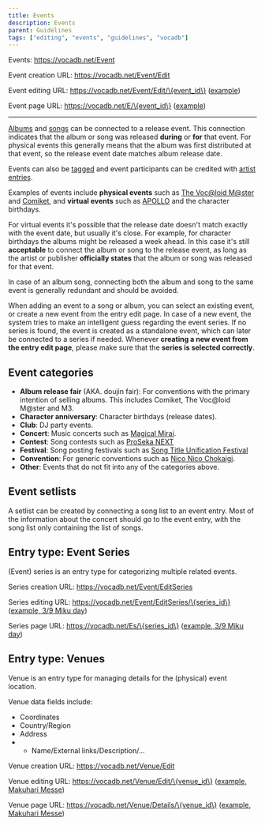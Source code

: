 ---
title: Events
description: Events
parent: Guidelines
tags: ["editing", "events", "guidelines", "vocadb"]
---

Events: https://vocadb.net/Event

Event creation URL:
https://vocadb.net/Event/Edit

Event editing URL: https://vocadb.net/Event/Edit/\{event_id\} ([example](https://vocadb.net/Event/Edit/1740))

Event page URL:
https://vocadb.net/E/\{event_id\} ([example](https://vocadb.net/E/1740/39-miku-day-2008))

---

[Albums](/docs/albums/album-entry-editing#Release-event) and [songs](/docs/songs/song-entry-editing#Release-event) can be connected to a release event. This connection indicates that the album or song was released **during** or **for** that event. For physical events this generally means that the album was first distributed at that event, so the release event date matches album release date.

Events can also be [tagged](/docs/guidelines/tags) and event participants can be credited with [artist entries](/docs/artists/artist-entry-page).

Examples of events include **physical events** such as [The Voc@loid M@ster](https://vocadb.net/Es/1) and [Comiket](https://vocadb.net/Es/3), and **virtual events** such as [APOLLO](https://vocadb.net/Es/30) and the character birthdays.

For virtual events it's possible that the release date doesn't match exactly with the event date, but usually it's close. For example, for character birthdays the albums might be released a week ahead. In this case it's still **acceptable** to connect the album or song to the release event, as long as the artist or publisher **officially states** that the album or song was released for that event.

In case of an album song, connecting both the album and song to the same event is generally redundant and should be avoided.

When adding an event to a song or album, you can select an existing event, or create a new event from the entry edit page. In case of a new event, the system tries to make an intelligent guess regarding the event series. If no series is found, the event is created as a standalone event, which can later be connected to a series if needed. Whenever **creating a new event from the entry edit page**, please make sure that the **series is selected correctly**.

## Event categories

- **Album release fair** (AKA. doujin fair): For conventions with the primary intention of selling albums. This includes Comiket, The Voc@loid M@ster and M3.
- **Character anniversary**: Character birthdays (release dates).
- **Club**: DJ party events.
- **Concert**: Music concerts such as [Magical Mirai](https://vocadb.net/Es/81/hatsune-miku-magical-mirai).
- **Contest**: Song contests such as [ProSeka NEXT](https://vocadb.net/Es/260/proseka-next)
- **Festival**: Song posting festivals such as [Song Title Unification Festival](https://vocadb.net/Es/310/kyokumei-touitsu-matsuri)
- **Convention**: For generic conventions such as [Nico Nico Chokaigi](https://vocadb.net/Es/77/nico-nico-chokaigi).
- **Other**: Events that do not fit into any of the categories above.

## Event setlists

A setlist can be created by connecting a song list to an event entry. Most of the information about the concert should go to the event entry, with the song list only containing the list of songs.

## Entry type: Event Series

(Event) series is an entry type for categorizing multiple related events.

Series creation URL:
https://vocadb.net/Event/EditSeries

Series editing URL:
https://vocadb.net/Event/EditSeries/\{series_id\} ([example, 3/9 Miku day](https://vocadb.net/Event/EditSeries/146))

Series page URL:
https://vocadb.net/Es/\{series_id\} ([example, 3/9 Miku day](https://vocadb.net/Es/146/39-miku-day))

## Entry type: Venues

Venue is an entry type for managing details for the (physical) event location.

Venue data fields include:

- Coordinates
- Country/Region
- Address
- - Name/External links/Description/...

Venue creation URL:
https://vocadb.net/Venue/Edit

Venue editing URL:
https://vocadb.net/Venue/Edit/\{venue_id\} ([example, Makuhari Messe](https://vocadb.net/Venue/Edit/1))

Venue page URL:
https://vocadb.net/Venue/Details/\{venue_id\} ([example, Makuhari Messe](https://vocadb.net/Venue/Details/1))
